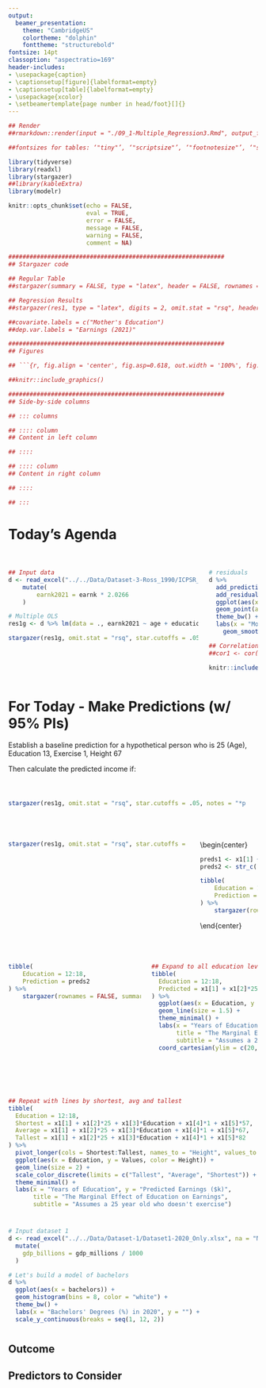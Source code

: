 ```yaml
---
output:
  beamer_presentation:
    theme: "CambridgeUS"
    colortheme: "dolphin"
    fonttheme: "structurebold"
fontsize: 14pt
classoption: "aspectratio=169"
header-includes:
- \usepackage{caption}
- \captionsetup[figure]{labelformat=empty}
- \captionsetup[table]{labelformat=empty}
- \usepackage{xcolor}
- \setbeamertemplate{page number in head/foot}[]{}
---
```


```r
## Render
##rmarkdown::render(input = "./09_1-Multiple_Regression3.Rmd", output_file = "./09_1-Multiple_Regression3.pdf")

##fontsizes for tables: ‘"tiny"’, ‘"scriptsize"’, ‘"footnotesize"’, ‘"small"’, ‘"normalsize"’, ‘"large"’, ‘"Large"’, ‘"LARGE"’, ‘"huge"’, ‘"Huge"’

library(tidyverse)
library(readxl)
library(stargazer)
##library(kableExtra)
library(modelr)

knitr::opts_chunk$set(echo = FALSE,
                      eval = TRUE,
                      error = FALSE,
                      message = FALSE,
                      warning = FALSE,
                      comment = NA)

#############################################################
## Stargazer code

## Regular Table
##stargazer(summary = FALSE, type = "latex", header = FALSE, rownames = FALSE, float = FALSE)

## Regression Results
##stargazer(res1, type = "latex", digits = 2, omit.stat = "rsq", header = FALSE, font.size = "footnotesize", star.cutoffs = .05, notes = "*p < 0.05", notes.append = FALSE, dep.var.caption = "", float = FALSE)

##covariate.labels = c("Mother's Education")
##dep.var.labels = "Earnings (2021)"

#############################################################
## Figures

## ```{r, fig.align = 'center', fig.asp=0.618, out.width = '100%', fig.width = 7}

##knitr::include_graphics()

#############################################################
## Side-by-side columns

## ::: columns

## :::: column
## Content in left column

## ::::

## :::: column
## Content in right column

## ::::

## :::

```


# Today's Agenda

\begin{LARGE}

\begin{center}

\vspace{.25in}

Practice fitting, evaluating and making point estimates using multiple linear regression models (ch 6)

\end{center}

\end{LARGE}

\vspace{.5in}

\begin{center}
Justin Leinaweaver (Spring 2022)
\end{center}


# 
::: columns

:::: column

```r
## Input data
d <- read_excel("../../Data/Dataset-3-Ross_1990/ICPSR_Ross_Survey_1990.xlsx", na = c("NA"), guess_max = 10000) %>%
    mutate(
        earnk2021 = earnk * 2.0266
    )

# Multiple OLS
res1g <- d %>% lm(data = ., earnk2021 ~ age + education + exercise + height)

stargazer(res1g, omit.stat = "rsq", star.cutoffs = .05, notes = "*p < 0.05", notes.append = FALSE, digits = 2, dep.var.labels = "Earnings (2021 USD)", dep.var.caption = "", covariate.labels = c("Age", "Education", "Exercise", "Height", "Mother's Education"), header = FALSE, float = FALSE, font.size = "scriptsize")
```


::::

:::: column

```r
# residuals
d %>%
  add_predictions(res1g) %>%
  add_residuals(res1g) %>%
  ggplot(aes(x = pred, y = resid)) +
  geom_point(alpha = .25) +
  theme_bw() +
  labs(x = "Model Predicted Values", y = "Residuals") +
    geom_smooth(method = "lm", se = FALSE)
```

\vspace{.2in}

```r
## Correlations table won't output
##cor1 <- cor(d[, c("age", "education", "exercise", "height")], use = "pairwise")

knitr::include_graphics("./Images/08_2-correlations.png")

```

::::

:::



# For Today - Make Predictions (w/ 95% PIs)

Establish a baseline prediction for a hypothetical person who is 25 (Age), Education 13, Exercise 1, Height 67

\vspace{.2in}

Then calculate the predicted income if:

\begin{enumerate}
\item Finish college? (16)
\item Finish grad school? (18)
\item Increase exercise to 1x / week? (4)
\item Increase exercise to 3x / week? (7)
\end{enumerate}



# 
::: columns

:::: column

```r
stargazer(res1g, omit.stat = "rsq", star.cutoffs = .05, notes = "*p < 0.05", notes.append = FALSE, digits = 2, dep.var.labels = "Earnings (2021 USD)", dep.var.caption = "", covariate.labels = c("Age", "Education", "Exercise", "Height", "Mother's Education"), header = FALSE, float = FALSE, font.size = "scriptsize")
```


::::

:::: column

\vspace{.5in}

\begin{center}

```r
#Use the model to make predictions

## Education
x1 <- round(coef(res1g), 1)
sigma <- round(summary(res1g)$sigma, 1)

estimates1 <- as.numeric(c(x1[1] + x1[2] * 25 + x1[3] * 13 + x1[4] * 1 + x1[5] * 67,
                x1[1] + x1[2] * 25 + x1[3] * 16 + x1[4] * 1 + x1[5] * 67,
                x1[1] + x1[2] * 25 + x1[3] * 18 + x1[4] * 1 + x1[5] * 67))

low1 <- estimates1 - 2 * sigma
high1 <- estimates1 + 2 * sigma

tibble(
    Prediction = c("Baseline", "Finish College", "Finish Grad School"),
    Low = low1,
    Estimate = estimates1,
    High = high1
) %>%
    stargazer(rownames = FALSE, summary = FALSE, header = FALSE, float = FALSE, font.size = "footnotesize")
```

\vspace{.25in}

```r
## Exercise
estimates2 <- as.numeric(c(x1[1] + x1[2] * 25 + x1[3] * 13 + x1[4] * 1 + x1[5] * 67,
                x1[1] + x1[2] * 25 + x1[3] * 13 + x1[4] * 4 + x1[5] * 67,
                x1[1] + x1[2] * 25 + x1[3] * 13 + x1[4] * 7 + x1[5] * 67))

low2 <- estimates2 - 2 * sigma
high2 <- estimates2 + 2 * sigma

tibble(
    Prediction = c("Baseline", "Exercise 1x / week", "Exercise > 3x"),
    Low = low2,
    Estimate = estimates2,
    High = high2
) %>%
    stargazer(rownames = FALSE, summary = FALSE, header = FALSE, float = FALSE, font.size = "footnotesize")

```
\end{center}

::::

:::



# 
::: columns

:::: column

```r
stargazer(res1g, omit.stat = "rsq", star.cutoffs = .05, notes = "*p < 0.05", notes.append = FALSE, digits = 2, dep.var.labels = "Earnings (2021 USD)", dep.var.caption = "", covariate.labels = c("Age", "Education", "Exercise", "Height", "Mother's Education"), header = FALSE, float = FALSE, font.size = "scriptsize")
```

::::

:::: column

\begin{center}

```r
preds1 <- x1[1] + x1[2] * 25 + x1[3] * 12:18 + x1[4] * 1 + x1[5] * 67
preds2 <- str_c('$', preds1, 'k')

tibble(
    Education = 12:18,
    Prediction = c("", "", "", "", preds2[5], "", preds2[7])
) %>%
    stargazer(rownames = FALSE, summary = FALSE, header = FALSE, float = FALSE, font.size = "large")

```
\end{center}

::::

:::



# 
::: columns

:::: column

```r
stargazer(res1g, omit.stat = "rsq", star.cutoffs = .05, notes = "*p < 0.05", notes.append = FALSE, digits = 2, dep.var.labels = "Earnings (2021 USD)", dep.var.caption = "", covariate.labels = c("Age", "Education", "Exercise", "Height", "Mother's Education"), header = FALSE, float = FALSE, font.size = "scriptsize")
```

::::

:::: column

\begin{center}

```r
preds1 <- x1[1] + x1[2] * 25 + x1[3] * 12:18 + x1[4] * 1 + x1[5] * 67
preds2 <- str_c('$', preds1, 'k')

tibble(
    Education = 12:18,
    Prediction = preds2
) %>%
    stargazer(rownames = FALSE, summary = FALSE, header = FALSE, float = FALSE, font.size = "large")

```
\end{center}

::::

:::



# 
::: columns

:::: column

```r
tibble(
    Education = 12:18,
    Prediction = preds2
) %>%
    stargazer(rownames = FALSE, summary = FALSE, header = FALSE, float = FALSE, font.size = "large")
```

::::

:::: column

\vspace{.2in}

```r
## Expand to all education levels for visualizing scatter plot
tibble(
  Education = 12:18,
  Predicted = x1[1] + x1[2]*25 + x1[3]*Education + x1[4]*1 + x1[5]*67
) %>%
  ggplot(aes(x = Education, y = Predicted)) +
  geom_line(size = 1.5) +
  theme_minimal() +
  labs(x = "Years of Education", y = "Predicted Earnings ($k)",
       title = "The Marginal Effect of Education on Earnings",
       subtitle = "Assumes a 25 year old who is 5ft 7in and doesn't exercise") +
  coord_cartesian(ylim = c(20, 60))
```
::::

:::




# 
::: columns

:::: column

\begin{center}

\textbf{Average Height (5'7")}

```r
tibble(
    Education = 12:18,
    Prediction = str_c('$', x1[1] + x1[2]*25 + x1[3]*Education + x1[4]*1 + x1[5]*67)
) %>%
    stargazer(rownames = FALSE, summary = FALSE, header = FALSE, float = FALSE, font.size = "large")
```

\end{center}

::::

:::: column

\begin{center}

\textbf{Tallest Height (6'10")}

```r
tibble(
    Education = 12:18,
    Prediction = str_c('$', x1[1] + x1[2]*25 + x1[3]*Education + x1[4]*1 + x1[5]*82)
) %>%
    stargazer(rownames = FALSE, summary = FALSE, header = FALSE, float = FALSE, font.size = "large")
```

\end{center}

::::

:::



# 

```r
## Repeat with lines by shortest, avg and tallest
tibble(
  Education = 12:18,
  Shortest = x1[1] + x1[2]*25 + x1[3]*Education + x1[4]*1 + x1[5]*57,
  Average = x1[1] + x1[2]*25 + x1[3]*Education + x1[4]*1 + x1[5]*67,
  Tallest = x1[1] + x1[2]*25 + x1[3]*Education + x1[4]*1 + x1[5]*82
) %>%
  pivot_longer(cols = Shortest:Tallest, names_to = "Height", values_to = "Values") %>%
  ggplot(aes(x = Education, y = Values, color = Height)) +
  geom_line(size = 2) +
  scale_color_discrete(limits = c("Tallest", "Average", "Shortest")) +
  theme_minimal() +
  labs(x = "Years of Education", y = "Predicted Earnings ($k)",
       title = "The Marginal Effect of Education on Earnings",
       subtitle = "Assumes a 25 year old who doesn't exercise")
```



# 
\begin{large}
\begin{center}
\textbf{What is the "best" model of bachelor's degree completion in dataset 1?}
\end{center}
\end{large}

```r
# Input dataset 1
d <- read_excel("../../Data/Dataset-1/Dataset1-2020_Only.xlsx", na = "NA") %>%
  mutate(
    gdp_billions = gdp_millions / 1000
  )

# Let's build a model of bachelors
d %>%
  ggplot(aes(x = bachelors)) +
  geom_histogram(bins = 8, color = "white") +
  theme_bw() +
  labs(x = "Bachelors' Degrees (%) in 2020", y = "") +
  scale_y_continuous(breaks = seq(1, 12, 2))
```


# 
\begin{large}
\begin{center}
\textbf{What is the "best" model of bachelor's degree completion in dataset 1?}
\end{center}

\begin{enumerate}
\item Choose the logical predictors
\item Fit a simple OLS regression to each predictor
\item Fit a multiple regression with the "best" of those
\item Evaluate the model using all five steps
\item Use the model to make predictions
\end{enumerate}

\end{large}



# 
\begin{Large}
\begin{center}
\textbf{What is the "best" model of bachelor's degree completion in dataset 1?}
\end{center}
\end{Large}

\vspace{.2in}

## Outcome
\begin{itemize}
\item Bachelors' Degrees
\end{itemize}

## Predictors to Consider
\begin{itemize}
\item GDP (Billions), GDP (Rate), Homeownership, Manufacturing employment, Minimum wage, Population, Rental Vacancy Rate, State Tax Rate on Wages, Unemployment
\end{itemize}



# 
\begin{large}
\begin{center}
\textbf{Common Regression Mistakes (Wheelan ch12)}
\end{center}
\end{large}

\begin{enumerate}
\item Linear regression on nonlinear relationships
\item Correlation does not equal causation
\item Reverse causality
\item Omitted variable bias (too few variables)
\item Highly correlated explanatory variables (multicollinearity)
\item Extrapolating beyond the data
\item Data mining (too many variables)
\end{enumerate}
